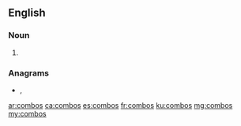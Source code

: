 ==English==

===Noun===
{{head|en|noun plural form}}

# {{plural of|combo|lang=en}}

===Anagrams===
* {{l|en|coombs}}, {{l|en|Coombs}}

[[ar:combos]]
[[ca:combos]]
[[es:combos]]
[[fr:combos]]
[[ku:combos]]
[[mg:combos]]
[[my:combos]]